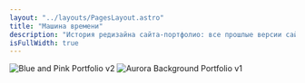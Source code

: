 ```yaml
---
layout: "../layouts/PagesLayout.astro"
title: "Машина времени"
description: "История редизайна сайта-портфолио: все прошлые версии сайта в одном месте"
isFullWidth: true
---
```



<Image
  src={portfolio_v2}
  alt="Blue and Pink Portfolio v2"
  format="webp"
  quality="70"
  decoding="async"
/>
<Image
  src={portfolio_v1}
  alt="Aurora Background Portfolio v1"
  format="webp"
  quality="70"
  loading="lazy"
  decoding="async"
/>
